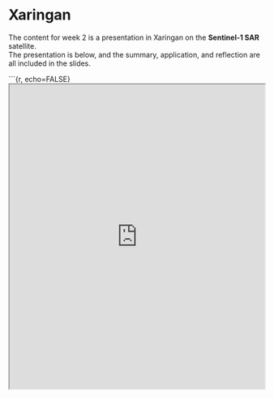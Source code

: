 # Xaringan

The content for week 2 is a presentation in Xaringan on the **Sentinel-1 SAR** satellite.\
The presentation is below, and the summary, application, and reflection are all included in the slides.

\`\`\`{r, echo=FALSE} <iframe src="https://yingxi-z.github.io/RS_weeklyworkdairy/RSbook/xaringan.html" width="100%" height="600px"></iframe>

